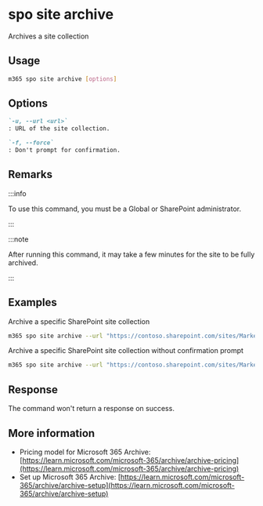 
# spo site archive

Archives a site collection

## Usage

```sh
m365 spo site archive [options]
```

## Options

```md definition-list
`-u, --url <url>`
: URL of the site collection.

`-f, --force`
: Don't prompt for confirmation.
```

<Global />

## Remarks

:::info

To use this command, you must be a Global or SharePoint administrator.

:::

:::note

After running this command, it may take a few minutes for the site to be fully archived.

:::


## Examples

Archive a specific SharePoint site collection

```sh
m365 spo site archive --url "https://contoso.sharepoint.com/sites/Marketing"
```

Archive a specific SharePoint site collection without confirmation prompt

```sh
m365 spo site archive --url "https://contoso.sharepoint.com/sites/Marketing" --force
```

## Response

The command won't return a response on success.

## More information

- Pricing model for Microsoft 365 Archive: [https://learn.microsoft.com/microsoft-365/archive/archive-pricing](https://learn.microsoft.com/microsoft-365/archive/archive-pricing)
- Set up Microsoft 365 Archive: [https://learn.microsoft.com/microsoft-365/archive/archive-setup](https://learn.microsoft.com/microsoft-365/archive/archive-setup)
